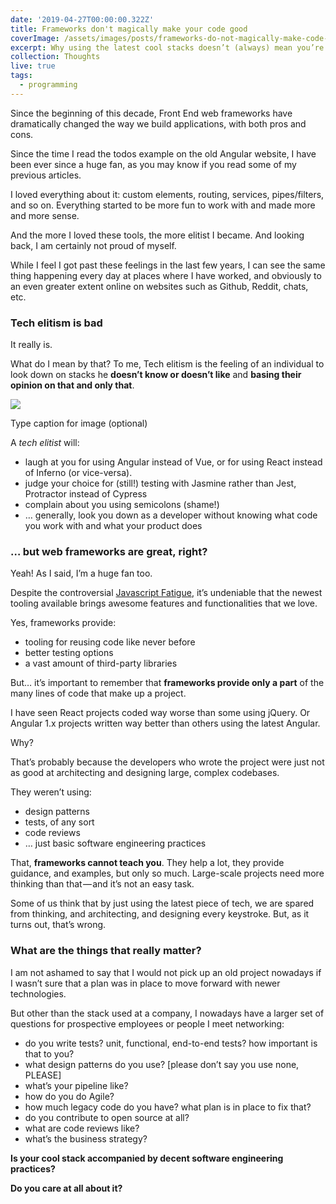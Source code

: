 ```yaml
---
date: '2019-04-27T00:00:00.322Z'
title: Frameworks don't magically make your code good
coverImage: /assets/images/posts/frameworks-do-not-magically-make-code-better.jpeg
excerpt: Why using the latest cool stacks doesn’t (always) mean you’re going to write better code
collection: Thoughts
live: true
tags:
  - programming
---
```


Since the beginning of this decade, Front End web frameworks have dramatically changed the way we build applications, with both pros and cons.

Since the time I read the todos example on the old Angular website, I have been ever since a huge fan, as you may know if you read some of my previous articles.

I loved everything about it: custom elements, routing, services, pipes/filters, and so on. Everything started to be more fun to work with and made more and more sense.

And the more I loved these tools, the more elitist I became. And looking back, I am certainly not proud of myself.

While I feel I got past these feelings in the last few years, I can see the same thing happening every day at places where I have worked, and obviously to an even greater extent online on websites such as Github, Reddit, chats, etc.

### Tech elitism is bad

It really is.

What do I mean by that? To me, Tech elitism is the feeling of an individual to look down on stacks he **doesn’t know or doesn’t like** and **basing their opinion on that and only that**.

![](https://cdn-images-1.medium.com/max/1600/1*w2kxwb78swTjKy6ffVVxLQ.jpeg)

Type caption for image (optional)

A _tech elitist_ will:

*   laugh at you for using Angular instead of Vue, or for using React instead of Inferno (or vice-versa). 
*   judge your choice for (still!) testing with Jasmine rather than Jest, Protractor instead of Cypress
*   complain about you using semicolons (shame!)
*   … generally, look you down as a developer without knowing what code you work with and what your product does

### … but web frameworks are great, right?

Yeah! As I said, I’m a huge fan too. 

Despite the controversial [Javascript Fatigue](https://medium.com/@ericclemmons/javascript-fatigue-48d4011b6fc4), it’s undeniable that the newest tooling available brings awesome features and functionalities that we love. 

Yes, frameworks provide:

*   tooling for reusing code like never before
*   better testing options
*   a vast amount of third-party libraries

But… it’s important to remember that **frameworks provide only a part** of the many lines of code that make up a project.

I have seen React projects coded way worse than some using jQuery. Or Angular 1.x projects written way better than others using the latest Angular.

Why? 

That’s probably because the developers who wrote the project were just not as good at architecting and designing large, complex codebases. 

They weren’t using:

*   design patterns
*   tests, of any sort
*   code reviews
*   … just basic software engineering practices

That, **frameworks cannot teach you**. They help a lot, they provide guidance, and examples, but only so much. Large-scale projects need more thinking than that — and it’s not an easy task.

Some of us think that by just using the latest piece of tech, we are spared from thinking, and architecting, and designing every keystroke. But, as it turns out, that’s wrong.

### What are the things that really matter?

I am not ashamed to say that I would not pick up an old project nowadays if I wasn’t sure that a plan was in place to move forward with newer technologies.

But other than the stack used at a company, I nowadays have a larger set of questions for prospective employees or people I meet networking:

*   do you write tests? unit, functional, end-to-end tests? how important is that to you?
*   what design patterns do you use? \[please don’t say you use none, PLEASE\]
*   what’s your pipeline like?
*   how do you do Agile?
*   how much legacy code do you have? what plan is in place to fix that?
*   do you contribute to open source at all?
*   what are code reviews like?
*   what’s the business strategy?

**Is your cool stack accompanied by decent software engineering practices?**

**Do you care at all about it?**
